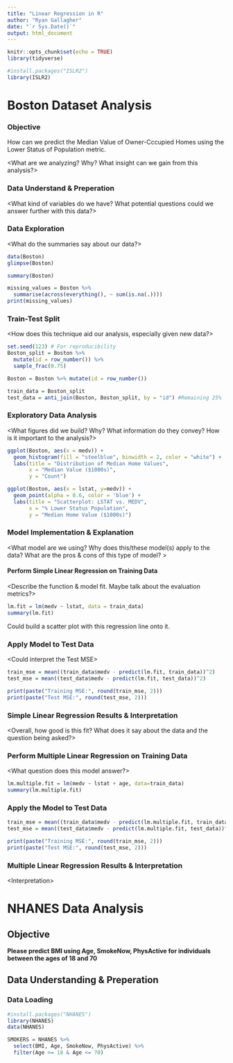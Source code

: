 ```yaml
---
title: "Linear Regression in R"
author: "Ryan Gallagher"
date: "`r Sys.Date()`"
output: html_document
---
```


```r
knitr::opts_chunk$set(echo = TRUE)
library(tidyverse)

#install.packages("ISLR2")
library(ISLR2)
```

# Boston Dataset Analysis

### Objective

How can we predict the Median Value of Owner-Cccupied Homes using the Lower Status of Population metric.

\<What are we analyzing? Why? What insight can we gain from this analysis?\>

### Data Understand & Preperation

\<What kind of variables do we have? What potential questions could we answer further with this data?\>

### Data Exploration

\<What do the summaries say about our data?\>

```r
data(Boston)
glimpse(Boston)

summary(Boston)
```

```r
missing_values = Boston %>%
  summarise(across(everything(), ~ sum(is.na(.))))
print(missing_values)
```

### Train-Test Split

\<How does this technique aid our analysis, especially given new data?\>

```r
set.seed(123) # For reproducibility
Boston_split = Boston %>%
  mutate(id = row_number()) %>%
  sample_frac(0.75)

Boston = Boston %>% mutate(id = row_number())

train_data = Boston_split
test_data = anti_join(Boston, Boston_split, by = "id") #Remaining 25%

```

### Exploratory Data Analysis

\<What figures did we build? Why? What information do they convey? How is it important to the analysis?\>

```r
ggplot(Boston, aes(x = medv)) +
  geom_histogram(fill = "steelblue", binwidth = 2, color = "white") + 
  labs(title = "Distribution of Median Home Values",
       x = "Median Value ($1000s)",
       y = "Count")
```

```r
ggplot(Boston, aes(x = lstat, y=medv)) +
  geom_point(alpha = 0.6, color = 'blue') +
  labs(title = "Scatterplot: LSTAT vs. MEDV",
       x = "% Lower Status Population",
       y = "Median Home Value ($1000s)")
```

### Model Implementation & Explanation

\<What model are we using? Why does this/these model(s) apply to the data? What are the pros & cons of this type of model? \>

#### Perform Simple Linear Regression on Training Data

\<Describe the function & model fit. Maybe talk about the evaluation metrics?\>

```r
lm.fit = lm(medv ~ lstat, data = train_data)
summary(lm.fit)
```

Could build a scatter plot with this regression line onto it.

### Apply Model to Test Data

\<Could interpret the Test MSE\>

```r
train_mse = mean((train_data$medv - predict(lm.fit, train_data))^2)
test_mse = mean((test_data$medv - predict(lm.fit, test_data))^2)

print(paste("Training MSE:", round(train_mse, 2)))
print(paste("Test MSE:", round(test_mse, 2)))
```

### Simple Linear Regression Results & Interpretation

\<Overall, how good is this fit? What does it say about the data and the question being asked?\>

### Perform Multiple Linear Regression on Training Data

\<What question does this model answer?\>

```r
lm.multiple.fit = lm(medv ~ lstat + age, data=train_data)
summary(lm.multiple.fit)
```

### Apply the Model to Test Data

```r
train_mse = mean((train_data$medv - predict(lm.multiple.fit, train_data))^2)
test_mse = mean((test_data$medv - predict(lm.multiple.fit, test_data))^2)

print(paste("Training MSE:", round(train_mse, 2)))
print(paste("Test MSE:", round(test_mse, 2)))
```

### Multiple Linear Regression Results & Interpretation

\<Interpretation\>

# NHANES Data Analysis

## Objective

**Please predict BMI using Age, SmokeNow, PhysActive for individuals between the ages of 18 and 70**

## Data Understanding & Preperation

### Data Loading

```r
#install.packages("NHANES")
library(NHANES)
data(NHANES)

SMOKERS = NHANES %>% 
  select(BMI, Age, SmokeNow, PhysActive) %>%
  filter(Age >= 18 & Age <= 70)
```
